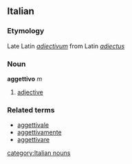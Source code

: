 ==Italian==
===Etymology===
Late Latin ''[[adiectivum]]'' from Latin ''[[adiectus]]''
===Noun===
'''aggettivo''' ''m''

# [[adjective]]

===Related terms===
*[[aggettivale]]
*[[aggettivamente]]
*[[aggettivare]]
[[category:Italian nouns]]